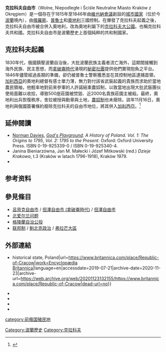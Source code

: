{{Infobox Former Country
|native_name = ''Wolne, Niepodległe i Ściśle Neutralne Miasto Kraków z Okręgiem''
|conventional_long_name = 自由、獨立且嚴格中立的克拉科夫市<ref name="cracow">The Polish variant of Kraków is occasionally retroactively applied in English to the historical Free City.</ref> 及其領土
|common_name = Krakow <!--- Should be Krakow not Free City of Kraków; no accent, as it's used for Category sorting --->
|continent       = Europe | country = Poland
|status          = City-state
|government_type = 共和国
|status_text     = [[奧地利帝國|奧地利帝國]]的[[保護國|保護國]]
|p1       = 華沙公國
|flag_p1 = Flag of the Duchy of Warsaw.svg
|s1       = 奥地利帝国
|flag_s1  = Flag of the Habsburg Monarchy.svg
|year_start  = 1815年
|date_start  = 5月3日
|event_start = [[维也纳会议|建立]]
|event1      = [[十一月起义|十一月起义]]
|date_event1 = 1830年11月29日
|year_end    = 1846年
|date_end    = 11月16日
|event_end   = 克拉科夫起義
|title_leader = 上議院議長
|legislature  = 代表议会
|image_flag  = Flag of Kraków.svg
|flag        = Symbols of Kraków
|image_coat  = POL Kraków COA.svg
|symbol      = Symbols of Kraków
|symbol_type = 国徽
|image_map              = 
|image_map_caption      = 
|common_languages = [[波蘭語|波蘭語]]
|religion         = [[天主教會|羅馬天主教]]
|capital          = 克拉科夫
|currency         = [[波兰兹罗提|波兰兹罗提]] ''(至 1835)''<br />[[克拉科夫茲羅提|克拉科夫茲羅提]] ''(从 1835)''
|
|stat_area1 = 1164
|stat_pop1  = 95, 000
|stat_year1 = 1815
|stat_area2 = 1164
|stat_pop2  = 146, 000
|stat_year2 = 1843
}}
{{波兰历史}}
'''克拉科夫自由市'''（Wolne, Niepodległe i Ściśle Neutralne Miasto Kraków z Okręgiem）是一個存在于1815年至1846年由[[維也納會議|維也納會議]]創設的[[城市國家|城市國家]]（位於今[[波蘭|波蘭]]境內），由[[俄罗斯帝国|俄羅斯]]、[[普魯士王國|普魯士]]和[[奧地利帝國|奧地利]]三國控制。在爆發了克拉科夫起義之後，克拉科夫自由市被合併入奧地利，改為奧地利屬下的[[克拉科夫大公國|克拉科夫大公國]]。也稱克拉科夫共和國。克拉科夫自由市是波蘭歷史上首個純粹的共和制國家。

== 克拉科夫起義 ==
1830年代，俄國鎮壓波蘭自治後，大批波蘭民族主義者流亡海外，這期間接觸到海外民族、民主思想，而[[拿破崙時代|拿破崙時代]]湧現的[[秘密社團|秘密社團]]提供他們實現抱負之平台。1846年儘管經過長期的準備，卻仍被普魯士警察獲悉並在其控制地區逮捕首領，[[加利西亞|加利西亞]]的奧地利總督有感士單力薄，無力對付該省武裝起義的貴族而求助於當地農民領袖{{link-pl|雅各布·舍拉|Jakub Szela}}，他輕率地對前來參軍的人許諾結束農奴制，以致當地出現大批武裝團伙使局面難以收拾，導致500座莊園被焚毀、近2000名貴族莊園主被殺。最終，奧地利出兵恢復秩序，舍拉被授與勳章與土地，[[農奴制|農奴制]]也未廢除。該年11月16日，奧地利與俄國簽署條約廢除克拉科夫的自由市地位，將其併入[[加利西亚_(东欧)|加利西亞]]。<ref> {{Cite book | author = Richard J. Evans著、胡利平譯 | title = 1815-1914競逐權力 | location = 北京 | publisher = 中信出版社 | date = 218年12月 | pages =241 | ISBN = 978-7-5086-9650-8 | accessdate = 2020年7月29日  | language = 中文 }} </ref>

==延伸閱讀==
*[[Norman_Davies|Norman Davies]], ''[[God's_Playground|God's Playground]]. A History of Poland. Vol. 1: The Origins to 1795'', ''Vol. 2: 1795 to the Present''. Oxford: Oxford University Press. ISBN 0-19-925339-0 / ISBN 0-19-925340-4.
*Janina Bieniarzówna, Jan M. Małecki i Józef Mitkowski (red.) ''Dzieje Krakowa'', t.3 (Kraków w latach 1796-1918), Kraków 1979. {{pl icon}}
*{{cite book|last=Feuchtwanger|first=E. J.|authorlink=|title=Prussia: Myth and Reality|year=1970|publisher=Henry Regnery Company|location=Chicago|pages=262|isbn=0854961089}}

==参考资料==
{{Reflist}}

==參見條目==
*[[呂貝克自由市|呂貝克自由市]] / [[但澤自由市_(拿破崙時代)|但澤自由市 (拿破崙時代)]] / [[但澤自由市|但澤自由市]]
*[[北爱尔兰问题|北爱尔兰问题]]
*[[格陵蘭自治公投|格陵蘭自治公投]]
*[[联邦制|联邦制]] / [[魁北克政治|魁北克政治]] / [[弗拉芒大區|弗拉芒大區]]

==外部連結==
{{commonscat-inline}}
* {{Cite web|title=Republic of Cracow {{!}} historical state, Poland|url=https://www.britannica.com/place/Republic-of-Cracow|work=[[大英百科全书|Encyclopædia Britannica]]|language=en|accessdate=2019-07-21|archive-date=2020-11-23|archive-url=https://web.archive.org/web/20201123132155/https://www.britannica.com/place/Republic-of-Cracow|dead-url=no}}
* {{Cite book|url=https://books.google.com/books?id=fFYuAAAAMAAJ&q=%22Free+City+of+Krakow%22+date:1980-2007&dq=%22Free+City+of+Krakow%22+date:1980-2007&ei=SE_WRoncOoWY7wKcr8T2BA&pgis=1&hl=en|publisher=[[大英百科全书|Encyclopædia Britannica]]|date=1993|isbn=9780852295717|language=en|title=The New Encyclopaedia Britannica: Macropaedia|pages=949|quote=the "Free City of Kraków" was designated to be the "symbolic capital of the divided Poland"|access-date=2019-07-21|archive-date=2020-11-23|archive-url=https://web.archive.org/web/20201123132201/https://books.google.com/books?id=fFYuAAAAMAAJ&q=%22Free+City+of+Krakow%22+date%3A1980-2007&dq=%22Free+City+of+Krakow%22+date%3A1980-2007&ei=SE_WRoncOoWY7wKcr8T2BA&pgis=1&hl=en|dead-url=no}}
* {{Cite book|url=https://books.google.com/books?id=HMylRh-wHWEC&pg=PR26&dq=%22Free+City+of+Krakow%22+date:1980-2007&ei=STzWRrCPNo7G7ALmxJ3YAw&sig=OymIc1bxWSamI9r1xTStp8qaVQU&hl=en|publisher=[[劍橋大學出版社|Cambridge University Press]]|date=2006-07-06|isbn=9780521853323|language=en|first=Jerzy|last=Lukowski|first2=Hubert|last2=Zawadzki|title=A Concise History of Poland|pages=408|access-date=2019-07-21|archive-date=2020-11-23|archive-url=https://web.archive.org/web/20201123132207/https://books.google.com/books?id=HMylRh-wHWEC&pg=PR26&dq=%22Free+City+of+Krakow%22+date%3A1980-2007&ei=STzWRrCPNo7G7ALmxJ3YAw&sig=OymIc1bxWSamI9r1xTStp8qaVQU&hl=en|dead-url=no}}
* {{Cite book|url=https://books.google.com/books?id=a2kEAAAAIAAJ&q=%22Free+City+of+Krakow%22+date:1980-2007&dq=%22Free+City+of+Krakow%22+date:1980-2007&ei=61HWRsLLE5fopQKg5a2DBQ&pgis=1&hl=en|publisher=The Library|date=1976|language=en|first=Library of|last=Congress|title=The Quarterly journal of the Library of Congress|year=1983|quote=Senate and government of the Free City of Kraków - the only fragment of Poland to have an independent existence as a state...|authorlink=國會圖書館 (美國)|access-date=2019-07-21|archive-date=2020-11-23|archive-url=https://web.archive.org/web/20201123132230/https://books.google.com/books?id=a2kEAAAAIAAJ&q=%22Free+City+of+Krakow%22+date%3A1980-2007&dq=%22Free+City+of+Krakow%22+date%3A1980-2007&ei=61HWRsLLE5fopQKg5a2DBQ&pgis=1&hl=en|dead-url=no}}
*  {{Cite web|title=Constitution of Free City of Cracow from 1833|url=http://www.poland.pl/archives/postpartionera/article,,id,269088.htm|publisher=Post-Partition Era (19th century)|archiveurl=https://web.archive.org/web/20120206142028/http://www.poland.pl/archives/postpartionera/article,,id,269088.htm|archivedate=2012-02-06|dead-url=yes|accessdate=2012-03-08}}
{{coord|50|3|42|N|19|56|14|E|type:country_region:PL|display=title}}
[[Category:波蘭歷史|Category:波蘭歷史]]
[[category:前俄国殖民地|category:前俄国殖民地]]
[[Category:克拉科夫|Category:克拉科夫]]